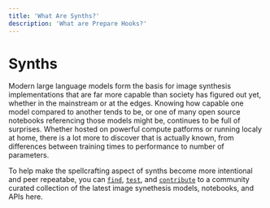 ```yaml
---
title: 'What Are Synths?'
description: 'What are Prepare Hooks?'
---
```


# Synths

Modern large language models form the basis for image synthesis implementations that are far more capable than society has figured out yet, whether in the mainstream or at the edges. Knowing how capable one model compared to another tends to be, or one of many open source notebooks referencing those models might be, continues to be full of surprises. Whether hosted on powerful compute patforms or running localy at home, there is a lot more to discover that is actually known, from differences between training times to performance to number of parameters.

To help make the spellcrafting aspect of synths become more intentional and peer repeatabe, you can [`find`](), [`test`](), and [`contribute`](/docs/contribute) to a community curated collection of the latest image synethesis models, notebooks, and APIs here.